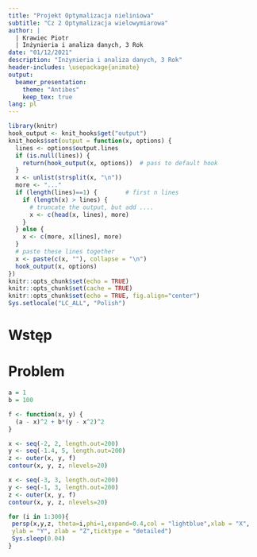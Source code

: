 ```yaml
---
title: "Projekt Optymalizacja nieliniowa"
subtitle: "Cz 2 Optymalizacja wielowymiarowa"
author: | 
  | Krawiec Piotr
  | Inżynieria i analiza danych, 3 Rok
date: "01/12/2021"
description: "Inżynieria i analiza danych, 3 Rok"
header-includes: \usepackage{animate}
output:
  beamer_presentation:
    theme: "Antibes"
    keep_tex: true
lang: pl
---
```


```r
library(knitr)
hook_output <- knit_hooks$get("output")
knit_hooks$set(output = function(x, options) {
  lines <- options$output.lines
  if (is.null(lines)) {
    return(hook_output(x, options))  # pass to default hook
  }
  x <- unlist(strsplit(x, "\n"))
  more <- "..."
  if (length(lines)==1) {        # first n lines
    if (length(x) > lines) {
      # truncate the output, but add ....
      x <- c(head(x, lines), more)
    }
  } else {
    x <- c(more, x[lines], more)
  }                                                         
  # paste these lines together                              
  x <- paste(c(x, ""), collapse = "\n")                     
  hook_output(x, options)                                   
})                                                          
knitr::opts_chunk$set(echo = TRUE)                          
knitr::opts_chunk$set(cache = TRUE) 
knitr::opts_chunk$set(echo = TRUE, fig.align="center")
Sys.setlocale("LC_ALL", "Polish")
```
# Wstęp

# Problem

```r
a = 1
b = 100

f <- function(x, y) {
  (a - x)^2 + b*(y - x^2)^2  
}
```

```r
x <- seq(-2, 2, length.out=200)
y <- seq(-1.4, 5, length.out=200)
z <- outer(x, y, f)
contour(x, y, z, nlevels=20)
```

```r
x <- seq(-3, 3, length.out=200)
y <- seq(-1, 3, length.out=200)
z <- outer(x, y, f)
contour(x, y, z, nlevels=20)
```

```r
for (i in 1:300){
 persp(x,y,z, theta=i,phi=1,expand=0.4,col = "lightblue",xlab = "X",
 ylab = "Y", zlab = "Z",ticktype = "detailed")
 Sys.sleep(0.04)
}
```